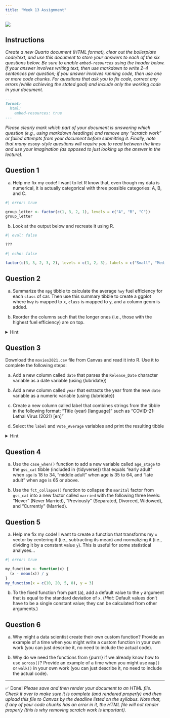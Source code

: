 ```yaml
---
title: "Week 13 Assignment"
---
```


![](../../img/programming_357EDD.svg){.hero}

## Instructions

*Create a new Quarto document (HTML format), clear out the boilerplate code/text, and use this document to store your answers to each of the six questions below. Be sure to enable `embed-resources` using the header below. If your answer involves writing text, then use markdown to write 2--4 sentences per question; if you answer involves running code, then use one or more code chunks. For questions that ask you to fix code, correct any errors (while achieving the stated goal) and include only the working code in your document.*

```markdown
---
format: 
  html:
    embed-resources: true
---
```

*Please clearly mark which part of your document is answering which question (e.g., using markdown headings) and remove any "scratch work" or failed attempts from your document before submitting it. Finally, note that many essay-style questions will require you to read between the lines and use your imagination (as opposed to just looking up the answer in the lecture).*


## Question 1

a) Help me fix my code! I want to let R know that, even though my data is numerical, it is actually categorical with three possible categories: A, B, and C.

```r
#| error: true

group_letter <- factor(c(1, 3, 2, 1), levels = c("A", "B", "C"))
group_letter
```

b) Look at the output below and recreate it using R.

```r
#| eval: false

???
```

```r
#| echo: false

factor(c(3, 3, 2, 3, 2), levels = c(1, 2, 3), labels = c("Small", "Medium", "Large"), ordered = TRUE)
```


## Question 2

a) Summarize the `mpg` tibble to calculate the average `hwy` fuel efficiency for each `class` of car. Then use this summary tibble to create a ggplot where `hwy` is mapped to x, `class` is mapped to y, and a column geom is added.

b) Reorder the columns such that the longer ones (i.e., those with the highest fuel efficiency) are on top.

<p><details><summary>Hint</summary><blockquote>
Your answer to part (d) should look like this:
```r
#| echo: false
#| message: false

library(tidyverse)

mpg |> 
  summarize(
    .by = class,
    hwy = mean(hwy)
  ) |> 
  ggplot(aes(x = hwy, y = fct_reorder(class, hwy))) + geom_col() +
  labs(x = "Highway Fuel Efficiency", y = "Class")
```
</blockquote></details></p>


## Question 3

Download the `movies2021.csv` file from Canvas and read it into R. Use it to complete the following steps:

a) Add a new column called `date` that parses the `Release_Date` character variable as a date variable (using \{lubridate\})

b) Add a new column called `year` that extracts the year from the new `date` variable as a numeric variable (using \{lubridate\})

c) Create a new column called label that combines strings from the tibble in the following format:
    "Title (year) [language]" such as "COVID-21: Lethal Virus (2021) [en]"

d) Select the `label` and `Vote_Average` variables and print the resulting tibble

<p><details><summary>Hint</summary><blockquote>
Your answer to part (d) should look like this:

```r
#| echo: false
#| message: false
#| warning: false

library(tidyverse)
read_csv("../../data/movies2021.csv", show_col_types = FALSE) |> 
  mutate(
    date = mdy(Release_Date),
    year = year(date),
    label = str_c(Title, " (", year, ") [", Original_Language, "]")
  ) |> 
  select(label, Vote_Average)
```

Remember that you can combine both character vectors and strings in `str_c()`. For example, try `str_c("I love ", fruit, " because ", fruit, " is delicious!")`. Use this same strategy to create the desired formatting in part (c). Or, if you prefer, use `str_glue()`.

</blockquote></details></p>


## Question 4

a) Use the `case_when()` function to add a new variable called `age_stage` to the `gss_cat` tibble (included in \{tidyverse\}) that equals "early adult" when `age` is 18 to 34, "middle adult" when age is 35 to 64, and "late adult" when age is 65 or above.

b) Use the `fct_collapse()` function to collapse the `marital` factor from `gss_cat` into a new factor called `married` with the following three levels: "Never" (Never Married), "Previously" (Separated, Divorced, Widowed), and "Currently" (Married).


## Question 5

a) Help me fix my code! I want to create a function that transforms my `x` vector by centering it (i.e., subtracting its mean) and normalizing it (i.e., dividing it by a constant value `y`). This is useful for some statistical analyses...

```r
#| error: true

my_function <- function(x) {
  (x - mean(x)) / y
}
my_function(x = c(10, 20, 5, 8), y = 3)
```

b) To the fixed function from part (a), add a default value to the `y` argument that is equal to the standard deviation of `x`. (*Hint:* Default values don't have to be a single constant value; they can be calculated from other arguments.)


## Question 6

a) Why might a data scientist create their own custom function? Provide an example of a time when you might write a custom function in your own work (you can just describe it, no need to include the actual code).

b) Why do we need the functions from \{purrr\} if we already know how to use `across()`? Provide an example of a time when you might use `map()` or `walk()` in your own work (you can just describe it, no need to include the actual code).


---

✅ Done! *Please save and then render your document to an HTML file. Check it over to make sure it is complete (and rendered properly) and then upload this file to Canvas by the deadline listed on the syllabus. Note that, if any of your code chunks has an error in it, the HTML file will not render properly (this is why removing scratch work is important).*
